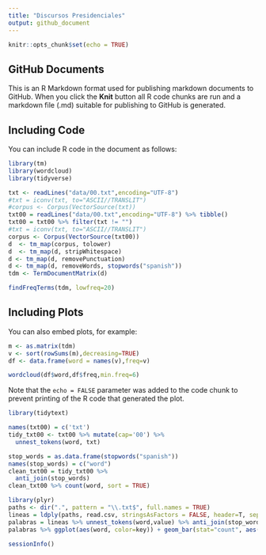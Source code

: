 ```yaml
---
title: "Discursos Presidenciales"
output: github_document
---
```


```r
knitr::opts_chunk$set(echo = TRUE)
```

## GitHub Documents

This is an R Markdown format used for publishing markdown documents to GitHub. When you click the **Knit** button all R code chunks are run and a markdown file (.md) suitable for publishing to GitHub is generated.

## Including Code

You can include R code in the document as follows:

```r
library(tm)
library(wordcloud)
library(tidyverse)
```

```r
txt <- readLines("data/00.txt",encoding="UTF-8")
#txt = iconv(txt, to="ASCII//TRANSLIT")
#corpus <- Corpus(VectorSource(txt))
txt00 = readLines("data/00.txt",encoding="UTF-8") %>% tibble()
txt00 = txt00 %>% filter(txt != "")
#txt = iconv(txt, to="ASCII//TRANSLIT")
corpus <- Corpus(VectorSource(txt00))
d  <- tm_map(corpus, tolower)
d  <- tm_map(d, stripWhitespace)
d <- tm_map(d, removePunctuation)
d <- tm_map(d, removeWords, stopwords("spanish"))
tdm <- TermDocumentMatrix(d)

findFreqTerms(tdm, lowfreq=20)

```

## Including Plots

You can also embed plots, for example:
```r
m <- as.matrix(tdm)
v <- sort(rowSums(m),decreasing=TRUE)
df <- data.frame(word = names(v),freq=v)
```


```r
wordcloud(df$word,df$freq,min.freq=6)
```

Note that the `echo = FALSE` parameter was added to the code chunk to prevent printing of the R code that generated the plot.

```r
library(tidytext)

names(txt00) = c('txt')
tidy_txt00 <- txt00 %>% mutate(cap='00') %>% 
  unnest_tokens(word, txt)

stop_words = as.data.frame(stopwords("spanish"))
names(stop_words) = c("word")
clean_txt00 = tidy_txt00 %>% 
  anti_join(stop_words)
clean_txt00 %>% count(word, sort = TRUE) 

```

```r
library(plyr)
paths <- dir(".", pattern = "\\.txt$", full.names = TRUE)
lineas = ldply(paths, read.csv, stringsAsFactors = FALSE, header=T, sep="\t", encoding = 'UTF-8') %>% gather(na.rm = TRUE)
palabras = lineas %>% unnest_tokens(word,value) %>% anti_join(stop_words)
palabras %>% ggplot(aes(word, color=key)) + geom_bar(stat="count", aes(color=key)) + facet_grid(.~key)
```


```r
sessionInfo()
```

